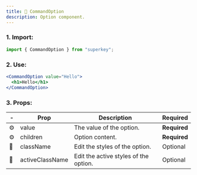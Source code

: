 ```yaml
---
title: 🎨 CommandOption
description: Option component.
---
```


### 1. Import:

```jsx
import { CommandOption } from "superkey";
```

### 2. Use:

```jsx
<CommandOption value="Hello">
  <h1>Hello</h1>
</CommandOption>
```

### 3. Props:

| -   | Prop            | Description                           | Required     |
| --- | --------------- | ------------------------------------- | ------------ |
| ⚙️  | value           | The value of the option.              | **Required** |
| ⚙️  | children        | Option content.                       | **Required** |
| 🎨  | className       | Edit the styles of the option.        | Optional     |
| 🎨  | activeClassName | Edit the active styles of the option. | Optional     |
